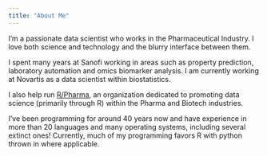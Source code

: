 ```yaml
---
title: "About Me"
---
```


I'm a passionate data scientist who works in the Pharmaceutical Industry. I love both science and technology and the blurry interface between them.

I spent many years at Sanofi working in areas such as property prediction, laboratory automation and omics biomarker analysis. I am currently working at Novartis as a data scientist within biostatistics.

I also help run [R/Pharma](https://rinpharma.com/), an organization dedicated to promoting data science (primarily through R) within the Pharma and Biotech industries.

I've been programming for around 40 years now and have experience in more than 20 languages and many operating systems, including several extinct ones! Currently, much of my programming favors R with python thrown in where applicable.